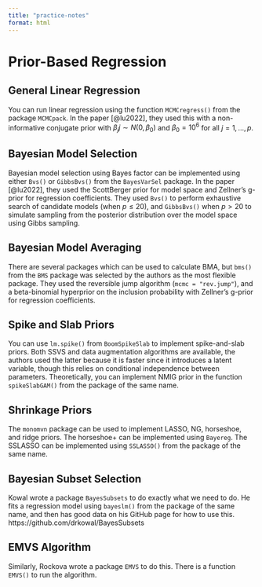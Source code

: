 ```yaml
---
title: "practice-notes"
format: html
---
```


# Prior-Based Regression

## General Linear Regression

You can run linear regression using the function `MCMCregress()` from the package `MCMCpack`. In the paper [@lu2022], they used this with a non-informative conjugate prior with $\beta_j j\sim N(0, \beta_0)$ and $\beta_0 = 10^6$ for all $j = 1, \dots, p$.


## Bayesian Model Selection

Bayesian model selection using Bayes factor can be implemented using either `Bvs()` or `GibbsBvs()` from the `BayesVarSel` package. In the paper [@lu2022], they used the ScottBerger prior for model space and Zellner's g-prior for regression coefficients. They used `Bvs()` to perform exhaustive search of candidate models (when $p \leq 20$), and `GibbsBvs()` when $p > 20$ to simulate sampling from the posterior distribution over the model space using Gibbs sampling.


## Bayesian Model Averaging

There are several packages which can be used to calculate BMA, but `bms()` from the `BMS` package was selected by the authors as the most flexible package. They used the reversible jump algorithm (`mcmc = "rev.jump"`), and a beta-binomial hyperprior on the inclusion probability with Zellner's g-prior for regression coefficients.

## Spike and Slab Priors

You can use `lm.spike()` from `BoomSpikeSlab` to implement spike-and-slab priors. Both SSVS and data augmentation algorithms are available, the authors used the latter because it is faster since it introduces a latent variable, though this relies on conditional independence between parameters. Theoretically, you can implement NMIG prior in the function `spikeSlabGAM()` from the package of the same name.

## Shrinkage Priors

The `monomvn` package can be used to implement LASSO, NG, horseshoe, and ridge priors. The horseshoe+ can be implemented using `Bayereg`. The SSLASSO can be implemented using `SSLASSO()` from the package of the same name.

## Bayesian Subset Selection

Kowal wrote a package `BayesSubsets` to do exactly what we need to do. He fits a regression model using `bayeslm()` from the package of the same name, and then has good data on his GitHub page for how to use this. https://github.com/drkowal/BayesSubsets

## EMVS Algorithm

Similarly, Rockova wrote a package `EMVS` to do this. There is a function `EMVS()` to run the algorithm.

